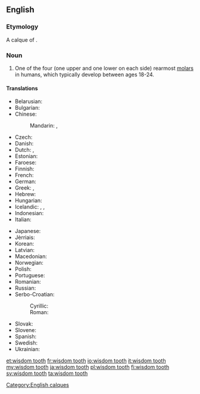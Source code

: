 ==English==
{{wikipedia}}

===Etymology===
A calque of {{etyl|la|-}} {{term|dens sapientae|dēns sapientiae|lang=la}}.

===Noun===
{{en-noun|head=[[wisdom]] [[tooth]]|wisdom teeth}}

# {{dentistry}} One of the four (one upper and one lower on each side) rearmost [[molar]]s in humans, which typically develop between ages 18-24.

====Translations====
{{trans-top|rearmost molar in humans}}
* Belarusian: {{t-|be|зуб мудрасці|m|tr=zub múdrasci|sc=Cyrl}}
* Bulgarian: {{t+|bg|мъдрец|m|tr=mǎdréc}}
* Chinese:
*: Mandarin: {{t|zh|智齒|sc=Hani}}, {{t|zh|智齿|tr=zhìchǐ|sc=Hani}}
* Czech: {{t-|cs|zub moudrosti|m}}
* Danish: {{t-|da|visdomstand}}
* Dutch: {{t-|nl|verstandskies|m}}, {{qualifier|Belgium}} {{t-|nl|wijsheidstand|m}}
* Estonian: {{t-|et|tarkusehammas}}
* Faroese: {{t-|fo|vísdómsjakslur|m}}
* Finnish: {{t+|fi|viisaudenhammas}}
* French: {{t+|fr|dent de sagesse|f}}
* German: {{t+|de|Weisheitszahn|m}}
* Greek: {{t+|el|φρονιμίτης|m|tr=fronimítis}}, {{t-|el|σωφρονιστήρας|m|tr=sofronistíras}}
* Hebrew: {{t-|he|שן בינה|f|tr=shen bina}}
* Hungarian: {{t+|hu|bölcsességfog}}
* Icelandic: {{t-|is|endajaxl|m}}, {{t-|is|vísdómstönn|f}}, {{t-|is|geirjaxl|m}}
* Indonesian: {{t+|id|gigi bungsu}}
* Italian: {{t-|it|dente del giudizio|m}}
{{trans-mid}}
* Japanese: {{t-|ja|親知らず|tr=おやしらず, oya-shirazu}}
* Jèrriais: {{tø|roa-jer|dent d'sagesse|f}}
* Korean: {{t-|ko|사랑니|tr=salangni|sc=Kore}}
* Latvian: {{t-|lv|gudrības zobs|xs=Latvian}}
* Macedonian: {{t-|mk|умник|m|tr=úmnik}}
* Norwegian: {{t-|no|visdomstann|m}}
* Polish: {{t-|pl|ząb mądrości|m}}
* Portuguese: {{t+|pt|siso|m}}
* Romanian: {{t+|ro|măsea de minte|f}}
* Russian: {{t-|ru|зуб мудрости|m|tr=zub múdrosti}}
* Serbo-Croatian:
*: Cyrillic: {{t-|sh|умњак|m|sc=Cyrl}}
*: Roman: {{t-|sh|umnjak|m|sc=Latn}}
* Slovak: {{t-|sk|zub múdrosti|m}}
* Slovene: {{t-|sl|modrostni zob|m}}
* Spanish: {{t-|es|muela del juicio|f}}
* Swedish: {{t+|sv|visdomstand|c}}
* Ukrainian: {{t-|uk|зуб мудрості|m|tr=zub múdrosti|sc=Cyrl}}
{{trans-bottom}}

[[Category:English calques]]

[[et:wisdom tooth]]
[[fr:wisdom tooth]]
[[io:wisdom tooth]]
[[it:wisdom tooth]]
[[my:wisdom tooth]]
[[ja:wisdom tooth]]
[[pl:wisdom tooth]]
[[fi:wisdom tooth]]
[[sv:wisdom tooth]]
[[ta:wisdom tooth]]